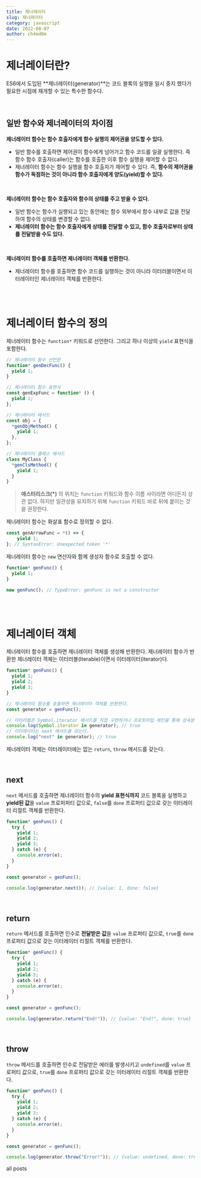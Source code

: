 ```yaml
---
title: 제너레이터
slug: 제너레이터
category: javascript
date: 2022-08-07
author: ch4md0m
---
```



# 제너레이터란?

ES6에서 도입된 **제너레이터(generator)**는 코드 블록의 실행을 일시 중지 했다가 필요한 시점에 재개할 수 있는 특수한 함수다.

<br />

## 일반 함수와 제너레이터의 차이점

**제너레이터 함수는 함수 호출자에게 함수 실행의 제어권을 양도할 수 있다.**

- 일반 함수를 호출하면 제어권이 함수에게 넘어가고 함수 코드를 일괄 실행한다. 즉 함수 함수 호출자(caller)는 함수를 호출한 이후 함수 실행을 제어할 수 없다.
- 제너레이터 함수는 함수 실행을 함수 호출자가 제어할 수 있다. 즉, **함수의 제어권을 함수가 독점하는 것이 아니라 함수 호출자에게 양도(yield)할 수 있다.**

<br />

**제너레이터 함수는 함수 호출자와 함수의 상태를 주고 받을 수 있다.**

- 일반 함수는 함수가 실행되고 있는 동안에는 함수 외부에서 함수 내부로 값을 전달하여 함수의 상태를 변경할 수 없다.
- **제너레이터 함수는 함수 호출자에게 상태를 전달할 수 있고, 함수 호출자로부터 상태를 전달받을 수도 있다.**

<br />

**제너레이터 함수를 호출하면 제너레이터 객체를 반환한다.**

- 제너레이터 함수를 호출하면 함수 코드를 실행하는 것이 아니라 이터러블이면서 이터레이터인 제너레이터 객체를 반환한다.

<br />
<br />

# 제너레이터 함수의 정의

제너레이터 함수는 `function*` 키워드로 선언한다. 그리고 하나 이상의 `yield` 표현식을 포함한다.

```jsx
// 제너레이터 함수 선언문
function* genDecFunc() {
  yield 1;
}

// 제너레이터 함수 표현식
const genExpFunc = function* () {
  yield 1;
};

// 제너레이터 메서드
const obj = {
  *genObjMethod() {
    yield 1;
  },
};

// 제너레이터 클래스 메서드
class MyClass {
  *genClsMethod() {
    yield 1;
  }
}
```

> **애스터리스크(\*)** 의 위치는 `function` 키워드와 함수 이름 사이라면 어디든지
> 상관 없다. 하지만 일관성을 유지하기 위해 `function` 키워드 바로 뒤에 붙이는
> 것을 권장한다.

제너레이터 함수는 화살표 함수로 정의할 수 없다.

```jsx
const genArrowFunc = *() => {
    yield 1;
}; // SyntaxError: Unexpected token '*'
```

제너레이터 함수는 `new` 연산자와 함께 생성자 함수로 호출할 수 없다.

```jsx
function* genFunc() {
  yield 1;
}

new genFunc(); // TypeError: genFunc is not a constructor
```

<br />
<br />

# 제너레이터 객체

제너레이터 함수를 호출하면 제너레이터 객체를 생성해 반환한다. 제너레이터 함수가 반환한 제너레이터 객체는 이터러블(Iterable)이면서 이터레이터(iterator)다.

```jsx
function* genFunc() {
  yield 1;
  yield 2;
  yield 3;
}

// 제너레이터 함수를 호출하면 제너레이터 객체를 반환한다.
const generator = genFunc();

// 이터러블은 Symbol.iterator 메서드를 직접 구현하거나 프로토타입 체인을 통해 상속받은 객체다.
console.log(Symbol.iterator in generator); // true
// 이터레이터는 next 메서드를 갖는다.
console.log("next" in generator); // true
```

제너레이터 객체는 이터레이터에는 없는 `return`, `throw` 메서드를 갖는다.

<br />

## next

`next` 메서드를 호출하면 제너레이터 함수의 **yield 표현식까지** 코드 블록을 실행하고
**yield된 값**을 `value` 프로퍼퍼티 값으로, `false`를 `done` 프로퍼티 값으로 갖는 이터레이터 리절트 객체를 반환한다.

```jsx
function* genFunc() {
  try {
    yield 1;
    yield 2;
    yield 3;
  } catch (e) {
    console.error(e);
  }
}

const generator = genFunc();

console.log(generator.next()); // {value: 1, done: false}
```

<br />

## return

`return` 메서드를 호출하면 인수로 **전달받은 값**을 `value` 프로퍼티 값으로, `true`를 `done` 프로퍼티 값으로 갖는 이터레이터 리절트 객체를 반환한다.

```jsx
function* genFunc() {
  try {
    yield 1;
    yield 2;
    yield 3;
  } catch (e) {
    console.error(e);
  }
}

const generator = genFunc();

console.log(generator.return("End!")); // {value: "End!", done: true}
```

<br />

## throw

`throw` 메서드를 호출하면 인수로 전달받은 에러를 발생시키고 `undefined`를 `value` 프로퍼티 값으로, `true`를 `done` 프로퍼티 값으로 갖는 이터레이터 리절트 객체를 반환한다.

```jsx
function* genFunc() {
  try {
    yield 1;
    yield 2;
    yield 3;
  } catch (e) {
    console.error(e);
  }
}

const generator = genFunc();

console.log(generator.throw("Error!")); // {value: undefined, done: true}
```

<Link to="/posts" className="btn center-btn">
  all posts
</Link>

